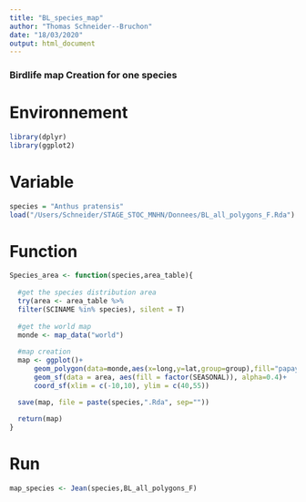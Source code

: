 ---
title: "BL_species_map"
author: "Thomas Schneider--Bruchon"
date: "18/03/2020"
output: html_document
---

### Birdlife map Creation for one species ###

# Environnement
```{r}
library(dplyr)
library(ggplot2)
```

# Variable
```{r}
species = "Anthus pratensis"
load("/Users/Schneider/STAGE_STOC_MNHN/Donnees/BL_all_polygons_F.Rda")
```

# Function
```{r}
Species_area <- function(species,area_table){
  
  #get the species distribution area
  try(area <- area_table %>%
  filter(SCINAME %in% species), silent = T)
  
  #get the world map
  monde <- map_data("world")
  
  #map creation 
  map <- ggplot()+
      geom_polygon(data=monde,aes(x=long,y=lat,group=group),fill="papayawhip",col="black")+
      geom_sf(data = area, aes(fill = factor(SEASONAL)), alpha=0.4)+
      coord_sf(xlim = c(-10,10), ylim = c(40,55))

  save(map, file = paste(species,".Rda", sep=""))
  
  return(map)
}
```

# Run
```{r}
map_species <- Jean(species,BL_all_polygons_F)
```